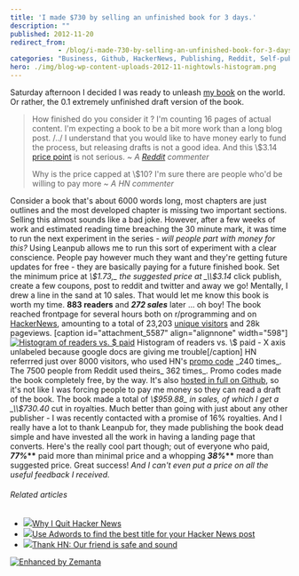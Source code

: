 ```yaml
---
title: 'I made $730 by selling an unfinished book for 3 days.'
description: ""
published: 2012-11-20
redirect_from: 
            - /blog/i-made-730-by-selling-an-unfinished-book-for-3-days/swizec/5585
categories: "Business, Github, HackerNews, Publishing, Reddit, Self-publishing, Uncategorized"
hero: ./img/blog-wp-content-uploads-2012-11-nightowls-histogram.png
---
```


Saturday afternoon I decided I was ready to unleash [my book](https://leanpub.com/nightowls) on the world. Or rather, the 0.1 extremely unfinished draft version of the book.

> How finished do you consider it ? I'm counting 16 pages of actual content. I'm expecting a book to be a bit more work than a long blog post. /../ I understand that you would like to have money early to fund the process, but releasing drafts is not a good idea. And this \\$3.14 [price point](http://en.wikipedia.org/wiki/Price_point "Price point") is not serious. _~ A [Reddit](http://reddit.com/ "Reddit") commenter_
>
> Why is the price capped at \\$10? I'm sure there are people who'd be willing to pay more _~ A HN commenter_

Consider a book that's about 6000 words long, most chapters are just outlines and the most developed chapter is missing two important sections. Selling this almost sounds like a bad joke. However, after a few weeks of work and estimated reading time breaching the 30 minute mark, it was time to run the next experiment in the series - _will people part with money for this?_ Using Leanpub allows me to run this sort of experiment with a clear conscience. People pay however much they want and they're getting future updates for free - they are basically paying for a future finished book. Set the minimum price at _\\$1.73,_ the suggested price at _\\$3.14_ click publish, create a few coupons, post to reddit and twitter and away we go! Mentally, I drew a line in the sand at 10 sales. That would let me know this book is worth my time. **883 readers** and _**272 sales**_ later ... oh boy! The book reached frontpage for several hours both on r/programming and on [HackerNews](http://news.ycombinator.com/ "Hacker News"), amounting to a total of 23,203 [unique visitors](http://en.wikipedia.org/wiki/Unique_user "Unique user") and 28k pageviews. \[caption id="attachment_5587" align="alignnone" width="598"][![Histogram of readers vs. $ paid](./img/Histogram-of-readers-vs-dollar-paidgh4426.png "Histogram of readers vs. $ paid")](./img/blog-wp-content-uploads-2012-11-nightowls-histogram.png) Histogram of readers vs. \\$ paid - X axis unlabeled because google docs are giving me trouble\[/caption] HN referrred just over 8000 visitors, who used HN's [promo code](http://en.wikipedia.org/wiki/Coupon "Coupon") \_240 times_. The 7500 people from Reddit used theirs_ 362 times_. Promo codes made the book completely free, by the way. It's also [hosted in full on Github](https://github.com/Swizec/nightowls), so it's not like I was forcing people to pay me money so they can read a draft of the book. The book made a total of _\\$959.88_ in sales, of which I get a _\\$730.40_ cut in royalties. Much better than going with just about any other publisher - I was recently contacted with a promise of 16% royalties. And I really have a lot to thank Leanpub for, they made publishing the book dead simple and have invested all the work in having a landing page that converts. Here's the really cool part though; out of everyone who paid, **_77%_\*\*** paid more than minimal price and a whopping **_38%_\*\*** more than suggested price. Great success! _And I can't even put a price on all the useful feedback I received._

###### Related articles

-   [![](http://i.zemanta.com/noimg_51_80_80.jpg)](http://nathanael.hevenet.com/why-i-quit-hacker-news/)[Why I Quit Hacker News](http://nathanael.hevenet.com/why-i-quit-hacker-news/)
-   [![](http://i.zemanta.com/126716812_80_80.jpg)](http://blog.chargeback.cc/2012/11/19/use-adwords-to-find-the-best-title-for-your-hacker-news-post/)[Use Adwords to find the best title for your Hacker News post](http://blog.chargeback.cc/2012/11/19/use-adwords-to-find-the-best-title-for-your-hacker-news-post/)
-   [![](http://i.zemanta.com/noimg_25_80_80.jpg)](http://jacquesmattheij.com/thank-hn-our-friend-is-safe-and-sound)[Thank HN: Our friend is safe and sound](http://jacquesmattheij.com/thank-hn-our-friend-is-safe-and-sound)

[![Enhanced by Zemanta](http://img.zemanta.com/zemified_e.png?x-id=5694cd72-73d1-4a6a-bb87-e4fd6134663a)](http://www.zemanta.com/?px "Enhanced by Zemanta")
